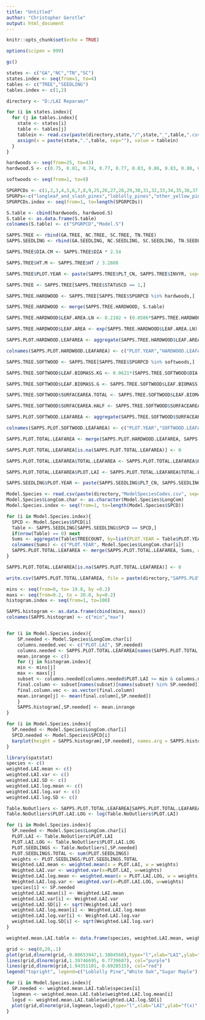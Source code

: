 ```yaml
---
title: "Untitled"
author: "Christopher Gerstle"
output: html_document
---
```


```r
knitr::opts_chunk$set(echo = TRUE)
```

```r
options(scipen = 999)

gc()

states <- c("GA","NC","TN","SC")
states.index <- seq(from=1, to=4)
tables <- c("TREE","SEEDLING")
tables.index <- c(1,2)

directory <- "D:/LAI Reparam/"

for (i in states.index){
  for (j in tables.index){
    state <- states[i]
    table <- tables[j]
    tablein <- read.csv(paste(directory,state,"/",state,"_",table,".csv", sep=""), header = TRUE, sep = ",")
    assign(x = paste(state,".",table, sep=""), value = tablein)
  }
}

hardwoods <- seq(from=25, to=43)
hardwood.S <- c(0.75, 0.81, 0.74, 0.77, 0.77, 0.83, 0.86, 0.83, 0.88, 0.82, 0.83, 0.82, 0.795, 0.88, 0.9, 0.91, 0.861, 0.78, 0.833)

softwoods <- seq(from=1, to=9)

SPGRPCDs <- c(1,2,3,4,5,6,7,8,9,25,26,27,28,29,30,31,32,33,34,35,36,37,38,39,40,41,42,43)
SPGRPs<-c("longleaf_and_slash_pines","loblolly_pines","other_yellow_pines","eastern_white_and_red_pines","Jack_pine","spruce_and_balsam_fir","eastern_hemlock","cypress","other_softwoods","white_oaks_1","red_oaks_1","white_oaks_2","red_oaks_2","hickory","yellow_birch","hard_maples","soft_maples","beech","sweetgum","tupelo","ash","cottonwood_and_aspen","basswood","yellow-poplars","black_walnut","other_eastern_soft_hardwoods","other_easter_hard_hardwoods","eastern_noncommerical_hardwoods")
SPGRPCDs.index <- seq(from=1, to=length(SPGRPCDs))

S.table <- cbind(hardwoods, hardwood.S)
S.table <- as.data.frame(S.table)
colnames(S.table) <- c("SPGRPCD","Model.S")

SAPPS.TREE <- rbind(GA.TREE, NC.TREE, SC.TREE, TN.TREE)
SAPPS.SEEDLING <- rbind(GA.SEEDLING, NC.SEEDLING, SC.SEEDLING, TN.SEEDLING)

SAPPS.TREE$DIA.CM <- SAPPS.TREE$DIA * 2.54

SAPPS.TREE$HT.M <- SAPPS.TREE$HT / 3.2808

SAPPS.TREE$PLOT.YEAR <- paste(SAPPS.TREE$PLT_CN, SAPPS.TREE$INVYR, sep=".")

SAPPS.TREE <- SAPPS.TREE[SAPPS.TREE$STATUSCD == 1,]

SAPPS.TREE.HARDWOOD <- SAPPS.TREE[SAPPS.TREE$SPGRPCD %in% hardwoods,]

SAPPS.TREE.HARDWOOD <- merge(SAPPS.TREE.HARDWOOD, S.table)

SAPPS.TREE.HARDWOOD$LEAF.AREA.LN <- 0.2102 + (0.0586*SAPPS.TREE.HARDWOOD$DIA.CM) + (4.0202*SAPPS.TREE.HARDWOOD$Model.S)

SAPPS.TREE.HARDWOOD$LEAF.AREA <- exp(SAPPS.TREE.HARDWOOD$LEAF.AREA.LN)

SAPPS.PLOT.HARDWOOD.LEAFAREA <- aggregate(SAPPS.TREE.HARDWOOD$LEAF.AREA, by=list(PLOT.YEAR=SAPPS.TREE.HARDWOOD$PLOT.YEAR), FUN=sum)

colnames(SAPPS.PLOT.HARDWOOD.LEAFAREA) <- c("PLOT.YEAR","HARDWOOD.LEAFAREA")

SAPPS.TREE.SOFTWOOD <- SAPPS.TREE[SAPPS.TREE$SPGRPCD %in% softwoods,]

SAPPS.TREE.SOFTWOOD$LEAF.BIOMASS.KG <- 0.0621*(SAPPS.TREE.SOFTWOOD$DIA.CM^1.505)

SAPPS.TREE.SOFTWOOD$LEAF.BIOMASS.G <- SAPPS.TREE.SOFTWOOD$LEAF.BIOMASS.KG * 1000

SAPPS.TREE.SOFTWOOD$SURFACEAREA.TOTAL <- SAPPS.TREE.SOFTWOOD$LEAF.BIOMASS.G / 227

SAPPS.TREE.SOFTWOOD$SURFACEAREA.HALF <- SAPPS.TREE.SOFTWOOD$SURFACEAREA.TOTAL / 2

SAPPS.PLOT.SOFTWOOD.LEAFAREA <- aggregate(SAPPS.TREE.SOFTWOOD$SURFACEAREA.HALF, by=list(PLOT.YEAR=SAPPS.TREE.SOFTWOOD$PLOT.YEAR), FUN=sum)

colnames(SAPPS.PLOT.SOFTWOOD.LEAFAREA) <- c("PLOT.YEAR","SOFTWOOD.LEAFAREA")

SAPPS.PLOT.TOTAL.LEAFAREA <- merge(SAPPS.PLOT.HARDWOOD.LEAFAREA, SAPPS.PLOT.SOFTWOOD.LEAFAREA, all=T)

SAPPS.PLOT.TOTAL.LEAFAREA[is.na(SAPPS.PLOT.TOTAL.LEAFAREA)] <- 0

SAPPS.PLOT.TOTAL.LEAFAREA$TOTAL.LEAFAREA <- SAPPS.PLOT.TOTAL.LEAFAREA$HARDWOOD.LEAFAREA + SAPPS.PLOT.TOTAL.LEAFAREA$SOFTWOOD.LEAFAREA

SAPPS.PLOT.TOTAL.LEAFAREA$PLOT.LAI <- SAPPS.PLOT.TOTAL.LEAFAREA$TOTAL.LEAFAREA / 672.469876708172

SAPPS.SEEDLING$PLOT.YEAR <- paste(SAPPS.SEEDLING$PLT_CN, SAPPS.SEEDLING$INVYR, sep=".")
```

```r
Model.Species <- read.csv(paste(directory,"ModelSpeciesCodes.csv", sep=""),header=T, sep=",")
Model.Species$LongCom.char <- as.character(Model.Species$LongCom)
Model.Species.index <- seq(from=1, to=length(Model.Species$SPCD))

for (i in Model.Species.index){
  SPCD <- Model.Species$SPCD[i]
  Table <- SAPPS.SEEDLING[SAPPS.SEEDLING$SPCD == SPCD,]
  if(nrow(Table) == 0) next
  Sums <- aggregate(Table$TREECOUNT, by=list(PLOT.YEAR = Table$PLOT.YEAR), FUN=sum)
  colnames(Sums) <- c("PLOT.YEAR", Model.Species$LongCom.char[i])
  SAPPS.PLOT.TOTAL.LEAFAREA <- merge(SAPPS.PLOT.TOTAL.LEAFAREA, Sums, all.x = T)
}

SAPPS.PLOT.TOTAL.LEAFAREA[is.na(SAPPS.PLOT.TOTAL.LEAFAREA)] <- 0

write.csv(SAPPS.PLOT.TOTAL.LEAFAREA, file = paste(directory,"SAPPS.PLOT.TOTAL.LEAFAREA.csv", sep=""))
```

```r
mins <- seq(from=0, to= 19.8, by =0.2)
maxs <- seq(from=0.2, to = 20.0, by=0.2)
histogram.index <- seq(from=1, to=100)

SAPPS.histogram <- as.data.frame(cbind(mins, maxs))
colnames(SAPPS.histogram) <- c("min","max")


for (i in Model.Species.index){
    SP.needed <- Model.Species$LongCom.char[i]
    columns.needed.vec <- c("PLOT.LAI", SP.needed)
    columns.needed <- SAPPS.PLOT.TOTAL.LEAFAREA[names(SAPPS.PLOT.TOTAL.LEAFAREA)[names(SAPPS.PLOT.TOTAL.LEAFAREA) %in% columns.needed.vec]]
    mean.inrange <- c()
    for (j in histogram.index){
    min <- mins[j]
    max <- maxs[j]
    subset <- columns.needed[columns.needed$PLOT.LAI >= min & columns.needed$PLOT.LAI < max,]
    final.column <- subset[names(subset)[names(subset) %in% SP.needed]]
    final.column.vec <- as.vector(final.column)
    mean.inrange[j] <- mean(final.column[,SP.needed])
    }
    SAPPS.histogram[,SP.needed] <- mean.inrange
}

for (i in Model.Species.index){
  SP.needed <- Model.Species$LongCom.char[i]
  SPCD.needed <- Model.Species$SPCD[i]
  barplot(height = SAPPS.histogram[,SP.needed], names.arg = SAPPS.histogram$max, main = SP.needed, xlab = "LAI",ylab="Seedlings/plot")
}
```



```r

library(spatstat)
species <- c()
weighted.LAI.mean <- c()
weighted.LAI.var <- c()
weighted.LAI.SD <- c()
weighted.LAI.log.mean <- c()
weighted.LAI.log.var <- c()
weighted.LAI.log.SD <- c()

Table.NoOutliers <- SAPPS.PLOT.TOTAL.LEAFAREA[SAPPS.PLOT.TOTAL.LEAFAREA$PLOT.LAI<100,]
Table.NoOutliers$PLOT.LAI.LOG <- log(Table.NoOutliers$PLOT.LAI)

for (i in Model.Species.index){
  SP.needed <- Model.Species$LongCom.char[i]
  PLOT.LAI <- Table.NoOutliers$PLOT.LAI
  PLOT.LAI.LOG <- Table.NoOutliers$PLOT.LAI.LOG
  PLOT.SEEDLINGS <- Table.NoOutliers[,SP.needed]
  PLOT.SEEDLINGS.TOTAL <- sum(PLOT.SEEDLINGS)
  weights <- PLOT.SEEDLINGS/PLOT.SEEDLINGS.TOTAL
  Weighted.LAI.mean <- weighted.mean(x = PLOT.LAI, w = weights)
  Weighted.LAI.var <- weighted.var(x=PLOT.LAI, w=weights)
  Weighted.LAI.log.mean <- weighted.mean(x = PLOT.LAI.LOG, w = weights)
  Weighted.LAI.log.var <- weighted.var(x=PLOT.LAI.LOG, w=weights)
  species[i] <- SP.needed
  weighted.LAI.mean[i] <- Weighted.LAI.mean
  weighted.LAI.var[i] <- Weighted.LAI.var
  weighted.LAI.SD[i] <- sqrt(Weighted.LAI.var)
  weighted.LAI.log.mean[i] <- Weighted.LAI.log.mean
  weighted.LAI.log.var[i] <- Weighted.LAI.log.var
  weighted.LAI.log.SD[i] <- sqrt(Weighted.LAI.log.var)
}

weighted.mean.LAI.table <- data.frame(species, weighted.LAI.mean, weighted.LAI.var, weighted.LAI.SD, weighted.LAI.log.mean, weighted.LAI.log.var, weighted.LAI.log.SD)

grid <- seq(0,20,.1)
plot(grid,dlnorm(grid,-0.08653947,1.3804560),type="l",xlab="LAI",ylab="f(x)", col="blue")
lines(grid,dlnorm(grid,1.39746695, 0.7739607), col="purple")
lines(grid,dlnorm(grid,1.94351101, 0.6928515), col="red")
legend("topright", legend=c("Loblolly Pine","White Oak","Sugar Maple"), col=c("blue","purple","red"), lty=1)

for (i in Model.Species.index){
  SP.needed <- weighted.mean.LAI.table$species[i]
  logmean <- weighted.mean.LAI.table$weighted.LAI.log.mean[i]
  logsd <- weighted.mean.LAI.table$weighted.LAI.log.SD[i]
  plot(grid,dlnorm(grid,logmean,logsd),type="l",xlab="LAI",ylab="f(x)", col="blue", main=SP.needed, ylim=c(0,0.8))
}
```

